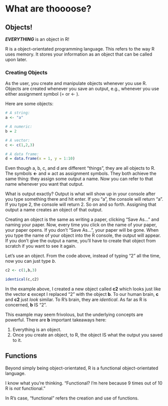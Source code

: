 # What are thoooose?

## Objects!

***EVERYTHING*** is an object in R!

R is a object-orientated programming language. This refers to the way R uses memory. It stores your information as an object that can be called upon later.

### Creating Objects

As the user, you create and manipulate objects whenever you use R. Objects are created whenever you save an output, e.g., whenever you use either assignment symbol (= or <- ).

Here are some objects:
```r
# A string:
a <- "a"

# A numeric:
b = 2

# A vector:
c <- c(1,2,3)

# A data frame:
d = data.frame(x = 1, y = 1:10)

```

Even though a, b, c, and d are different "things", they are all objects to R. The symbols **<-** and **=** act as assignment symbols. They both achieve the same thing: they assign some output a name. Now you can refer to that name whenever you want that output.

What is output exactly? Output is what will show up in your console after you type something there and hit enter. If you "a", the console will return "a". If you type 2, the console will return 2. So on and so forth. Assigning that output a name creates an object of that output. 

Creating an object is the same as writing a paper, clicking "Save As..." and naming your paper. Now, every time you click on the name of your paper, your paper opens. If you don't "Save As...", your paper will be gone. When you type the name of your object into the R console, the output will appear. If you don't give the output a name, you'll have to create that object from scratch if you want to see it again.

Let's use an object. From the code above, instead of typing "2" all the time, now you can just type *b*.
```r

c2 <- c(1,b,3)

identical(c,c2)

```

In the example above, I created a new object called **c2** which looks just like the vector **c** except I replaced "2" with the object **b**. To our human brain, **c** and **c2** just *look* similar. To R's brain, they are *identical*. As far as R is concerned, **b** IS "2".

This example may seem frivolous, but the underlying concepts are powerful. There are **b** important takeaways here:

1. Everything is an object.
2. Once you create an object, to R, the object IS what the output you saved to it.

## Functions

Beyond simply being object-orientated, R is a functional object-orientated language.

I know what you're thinking. "Functional? I'm here because 9 times out of 10 R is *not* functional."

In R's case, "functional" refers the creation and use of functions.